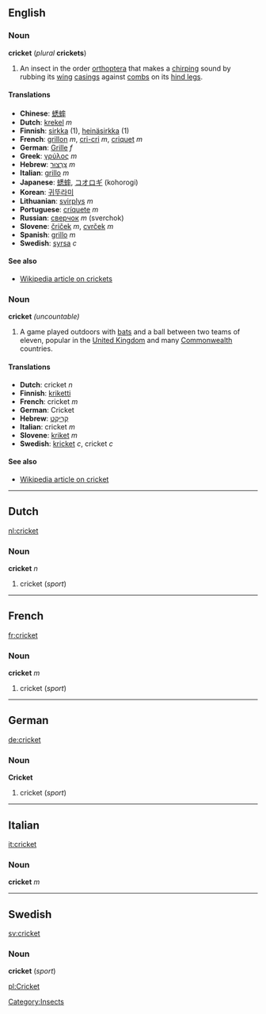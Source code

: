 ==English==
===Noun===
'''cricket''' (''plural'' '''crickets''')

#An insect in the order [[orthoptera]] that makes a [[chirping]] sound by rubbing its [[wing]] [[casing]]s against [[comb]]s on its [[hind leg]]s.

====Translations====
*'''Chinese''': [[蟋蟀]]
*'''Dutch''': [[krekel]] ''m''
*'''Finnish''': [[sirkka]] (1), [[heinäsirkka]] (1)
*'''French''': [[grillon]] ''m'', [[cri-cri]] ''m'', [[criquet]] ''m''
*'''German''': [[Grille]] ''f''
*'''Greek''': [[γρύλος]] ''m''
*'''Hebrew''': [[צרצר|צַרְצוּר]] ''m''
*'''Italian''': [[grillo]] ''m''
*'''Japanese''': [[蟋蟀]], [[コオロギ]] (kohorogi)<!-- also kōrogi? -->
*'''Korean''': [[귀뚜라미]]
*'''Lithuanian''': [[svirplys]] ''m''
*'''Portuguese''': [[críquete]] ''m''
*'''Russian''': [[сверчок]] ''m'' (sverchok)
*'''Slovene''': [[čriček]] ''m'', [[cvrček]] ''m''
*'''Spanish''': [[grillo]] ''m''
*'''Swedish''': [[syrsa]] ''c''

====See also====
*[[w:cricket_(insect)|Wikipedia article on crickets]]

===Noun===
'''cricket''' ''(uncountable)''

#A game played outdoors with [[bat]]s and a ball between two teams of eleven, popular in the [[United Kingdom]] and many [[Commonwealth]] countries.

====Translations====
*'''Dutch''': cricket ''n''
*'''Finnish''': [[kriketti]]
*'''French''': cricket ''m''
*'''German''': Cricket
*'''Hebrew''': [[קריקט|קְרִיקֶט]]
*'''Italian''': cricket ''m''
*'''Slovene''': [[kriket]] ''m''
*'''Swedish''': [[kricket]] ''c'', cricket ''c''

====See also====
*[[w:cricket_(sport)|Wikipedia article on cricket]]

[[Category:Insects]]

----

==Dutch==
[[nl:cricket]]
===Noun===
'''cricket''' ''n''

#cricket (''sport'')

----
==French==
[[fr:cricket]]
===Noun===
'''cricket''' ''m''

#cricket (''sport'')

----
==German==
[[de:cricket]]
===Noun===
'''Cricket'''

#cricket (''sport'')

----
==Italian==
[[it:cricket]]
===Noun===
'''cricket''' ''m''

----
==Swedish==
[[sv:cricket]]
===Noun===
'''cricket''' (''sport'')

[[pl:Cricket]]